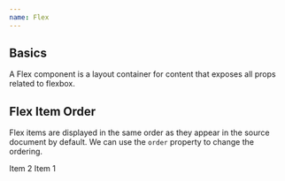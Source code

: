 ```yaml
---
name: Flex
---
```


## Basics

<Playground>
  <Flex flexDirection="column">
    <Text variant='md'>
      A Flex component is a layout container for content that exposes all props
      related to flexbox.
    </Text>
  </Flex>
</Playground>

## Flex Item Order

Flex items are displayed in the same order as they appear in the source document
by default. We can use the `order` property to change the ordering.

<Playground>
  <Flex>
    <Flex order="2"><Text variant='sm'>Item 2</Text></Flex>
    <Flex order="1"><Text variant='sm'>Item 1</Text></Flex>
  </Flex>
</Playground>
